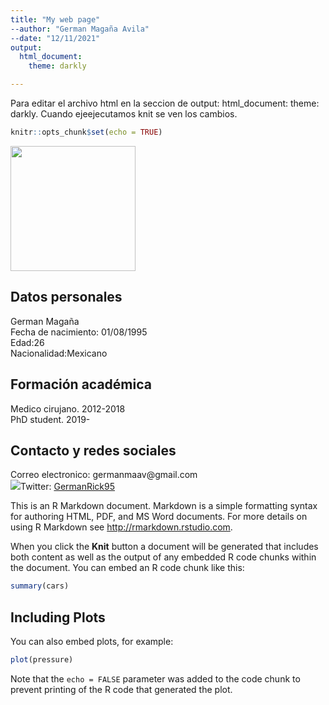---
title: "My web page"
--author: "German Magaña Avila"
--date: "12/11/2021"
output:
  html_document:
    theme: darkly

---
Para editar el archivo html en la seccion de output: <enter> html_document: <enter> theme: darkly. 
Cuando ejeejecutamos knit se ven los cambios. 
```{r setup, include=FALSE}
knitr::opts_chunk$set(echo = TRUE)
```

<img src="./img/IMG_20191103_154614.JPG" width="200" height="200" />

## Datos personales
German Magaña    
Fecha de nacimiento: 01/08/1995    
Edad:26  
Nacionalidad:Mexicano  

## Formación académica
Medico cirujano. 2012-2018  
PhD student. 2019-  

## Contacto y redes sociales
Correo electronico: germanmaav@gmail.com  
![](./img/Twitter_icon.png)Twitter: [GermanRick95](https://twitter.com/GermanRick95)  


This is an R Markdown document. Markdown is a simple formatting syntax for authoring HTML, PDF, and MS Word documents. For more details on using R Markdown see <http://rmarkdown.rstudio.com>.

When you click the **Knit** button a document will be generated that includes both content as well as the output of any embedded R code chunks within the document. You can embed an R code chunk like this:

```{r cars}
summary(cars)
```

## Including Plots

You can also embed plots, for example:

```{r pressure, echo=FALSE}
plot(pressure)
```

Note that the `echo = FALSE` parameter was added to the code chunk to prevent printing of the R code that generated the plot.
